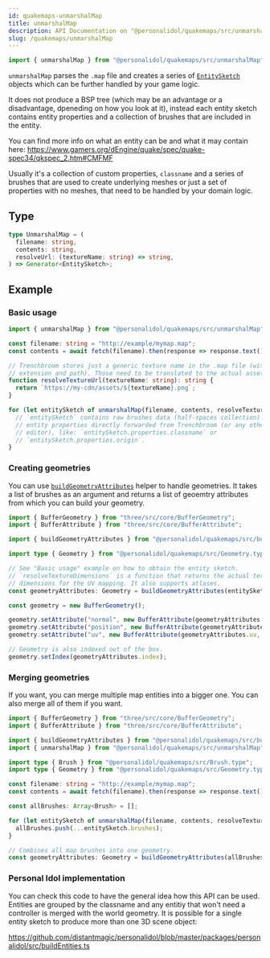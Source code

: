 ```yaml
---
id: quakemaps-unmarshalMap
title: unmarshalMap
description: API Documentation on "@personalidol/quakemaps/src/unmarshalMap"
slug: /quakemaps/unmarshalMap
---
```


```typescript title="import path"
import { unmarshalMap } from "@personalidol/quakemaps/src/unmarshalMap";
```

`unmarshalMap` parses the `.map` file and creates a series of
[`EntitySketch`](quakemaps-EntitySketch.type.mdx) objects which can be further
handled by your game logic.

It does not produce a BSP tree (which may be an advantage or a disadvantage,
dpeneding on how you look at it), instead each entity sketch contains entity
properties and a collection of brushes that are included in the entity.

You can find more info on what an entity can be and what it may contain here:
https://www.gamers.org/dEngine/quake/spec/quake-spec34/qkspec_2.htm#CMFMF

Usually it's a collection of custom properties, `classname` and a series of
brushes that are used to create underlying meshes or just a set of properties
with no meshes, that need to be handled by your domain logic.

## Type

```typescript
type UnmarshalMap = (
  filename: string,
  contents: string,
  resolveUrl: (textureName: string) => string,
) => Generator<EntitySketch>;
```

## Example

### Basic usage

```typescript
import { unmarshalMap } from "@personalidol/quakemaps/src/unmarshalMap";

const filename: string = "http://example/mymap.map";
const contents = await fetch(filename).then(response => response.text());

// Trenchbroom stores just a generic texture name in the .map file (without
// extension and path). Those need to be translated to the actual assets paths.
function resolveTextureUrl(textureName: string): string {
  return `https://my-cdn/assets/${textureName}.png`;
}

for (let entitySketch of unmarshalMap(filename, contents, resolveTextureUrl)) {
  // `entitySketch` contains raw brushes data (half-spaces collection) and
  // entity properties directly forwarded from Trenchbroom (or any other map
  // editor), like: `entitySketch.properties.classname` or
  // `entitySketch.properties.origin`.
}
```

### Creating geometries

You can use [`buildGeometryAttributes`](quakemaps-buildGeometryAttributes.mdx)
helper to handle geometries. It takes a list of brushes as an argument and
returns a list of geoemtry attributes from which you can build your geometry.

```typescript
import { BufferGeometry } from "three/src/core/BufferGeometry";
import { BufferAttribute } from "three/src/core/BufferAttribute";

import { buildGeometryAttributes } from "@personalidol/quakemaps/src/buildGeometryAttributes";

import type { Geometry } from "@personalidol/quakemaps/src/Geometry.type";

// See "Basic usage" example on how to obtain the entity sketch.
// `resolveTextureDimensions` is a function that returns the actual texture
// dimensions for the UV mapping. It also supports atlases.
const geometryAttributes: Geometry = buildGeometryAttributes(entitySketch.brushes, resolveTextureDimensions);

const geometry = new BufferGeometry();

geometry.setAttribute("normal", new BufferAttribute(geometryAttributes.normal, 3));
geometry.setAttribute("position", new BufferAttribute(geometryAttributes.position, 3));
geometry.setAttribute("uv", new BufferAttribute(geometryAttributes.uv, 2));

// Geometry is also indexed out of the box.
geometry.setIndex(geometryAttributes.index);
```

### Merging geometries

If you want, you can merge multiple map entities into a bigger one. You can
also merge all of them if you want.

```typescript
import { BufferGeometry } from "three/src/core/BufferGeometry";
import { BufferAttribute } from "three/src/core/BufferAttribute";

import { buildGeometryAttributes } from "@personalidol/quakemaps/src/buildGeometryAttributes";
import { unmarshalMap } from "@personalidol/quakemaps/src/unmarshalMap";

import type { Brush } from "@personalidol/quakemaps/src/Brush.type";
import type { Geometry } from "@personalidol/quakemaps/src/Geometry.type";

const filename: string = "http://example/mymap.map";
const contents = await fetch(filename).then(response => response.text());

const allBrushes: Array<Brush> = [];

for (let entitySketch of unmarshalMap(filename, contents, resolveTextureUrl)) {
  allBrushes.push(...entitySketch.brushes);
}

// Combines all map brushes into one geometry.
const geometryAttributes: Geometry = buildGeometryAttributes(allBrushes, resolveTextureDimensions);
```

### Personal Idol implementation

You can check this code to have the general idea how this API can be used.
Entities are grouped by the classname and any entitiy that won't need a
controller is merged with the world geometry. It is possible for a single
entity sketch to produce more than one 3D scene object:

https://github.com/distantmagic/personalidol/blob/master/packages/personalidol/src/buildEntities.ts
